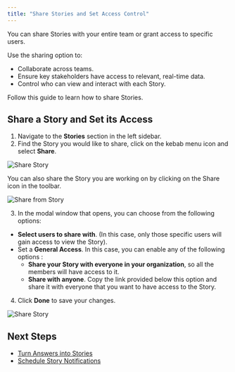 ```yaml
---
title: "Share Stories and Set Access Control"
---
```


You can share Stories with your entire team or grant access to specific users.

Use the sharing option to:

- Collaborate across teams.
- Ensure key stakeholders have access to relevant, real-time data.
- Control who can view and interact with each Story.

Follow this guide to learn how to share Stories.

## Share a Story and Set its Access

1. Navigate to the **Stories** section in the left sidebar.
2. Find the Story you would like to share, click on the kebab menu icon and select **Share**.

![Share Story](/images/share-story.png)

<Tip>
  You can also share the Story you are working on by clicking on the Share icon in the toolbar.

  ![Share from Story](/images/share-within.png)
</Tip>

3. In the modal window that opens, you can choose from the following options:

- **Select users to share with**. (In this case, only those specific users will gain access to view the Story).
- Set a **General Access**. In this case, you can enable any of the following options :
  - **Share your Story with everyone in your organization**, so all the members will have access to it.
  - **Share with anyone**. Copy the link provided below this option and share it with everyone that you want to have access to the Story.

4. Click **Done** to save your changes.

![Share Story](/images/share-story3-4.png)

## Next Steps

- [Turn Answers into Stories](/using-wisdom-ai-everyday/turn-answers-into-stories)
- [Schedule Story Notifications](/using-wisdom-ai-everyday/schedule-story-notifications)